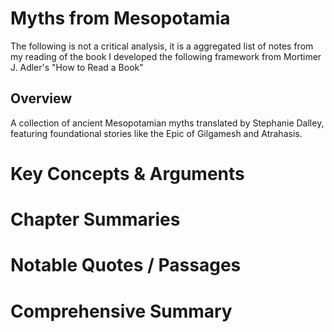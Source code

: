 
# Myths from Mesopotamia

<Book
  cover="https://i.postimg.cc/ry0C3Vjv/myths-from-mesopotamia-oxford-world-classics.jpg"
  name="Myths from Mesopotamia"
  author="Stephanie Dalley"
  link="https://www.amazon.com/dp/0199538360"
/>
<Box>The following is not a critical analysis, it is a aggregated list of notes from my reading of the book</Box>
<Collapse title="Simple Framework for Analytical Reading">I developed the following framework from Mortimer J. Adler's "How to Read a Book"</Collapse>

## Overview
A collection of ancient Mesopotamian myths translated by Stephanie Dalley, featuring foundational stories like the Epic of Gilgamesh and Atrahasis.


# Key Concepts & Arguments


# Chapter Summaries


# Notable Quotes / Passages 


# Comprehensive Summary 